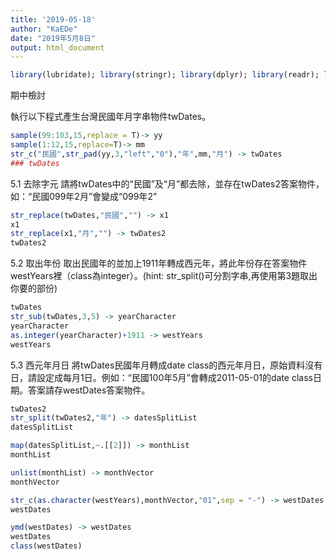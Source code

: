 ```yaml
---
title: '2019-05-18'
author: "KaEDe"
date: "2019年5月8日"
output: html_document
---
```

```r
library(lubridate); library(stringr); library(dplyr); library(readr); library(purrr)
```

期中檢討

執行以下程式產生台灣民國年月字串物件twDates。
```r
sample(99:103,15,replace = T)-> yy
sample(1:12,15,replace=T)-> mm
str_c("民國",str_pad(yy,3,"left","0"),"年",mm,"月") -> twDates
### twDates
```

5.1 去除字元
請將twDates中的“民國”及“月”都去除，並存在twDates2答案物件，如：“民國099年2月”會變成“099年2”
```r
str_replace(twDates,"民國","") -> x1
x1
str_replace(x1,"月","") -> twDates2
twDates2
```



5.2 取出年份
取出民國年的並加上1911年轉成西元年，將此年份存在答案物件westYears裡（class為integer）。(hint:  str_split()可分割字串,再使用第3題取出你要的部份)

```r
twDates
str_sub(twDates,3,5) -> yearCharacter
yearCharacter
as.integer(yearCharacter)+1911 -> westYears
westYears
```


5.3 西元年月日
將twDates民國年月轉成date class的西元年月日，原始資料沒有日，請設定成每月1日。例如：“民國100年5月”會轉成2011-05-01的date class日期。答案請存westDates答案物件。

```r
twDates2
str_split(twDates2,"年") -> datesSplitList
datesSplitList

map(datesSplitList,~.[[2]]) -> monthList
monthList

unlist(monthList) -> monthVector
monthVector

str_c(as.character(westYears),monthVector,"01",sep = "-") -> westDates
westDates

ymd(westDates) -> westDates
westDates
class(westDates)
```



